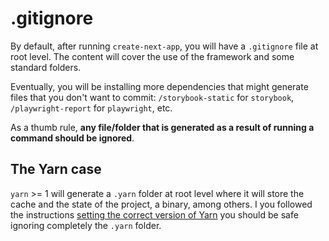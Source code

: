 
<Meta title="project-setup/.gitignore" />

# .gitignore

By default, after running `create-next-app`, you will have a `.gitignore` file at root level. The content will cover
the use of the framework and some standard folders.

Eventually, you will be installing more dependencies that might generate files that you don't want to commit: `/storybook-static` for `storybook`,
`/playwright-report` for `playwright`, etc.

As a thumb rule, **any file/folder that is generated as a result of running a command should be ignored**.

## The Yarn case

`yarn` >= 1 will generate a `.yarn` folder at root level where it will store the cache and the state of the project, a binary, among others. I you followed
the instructions [setting the correct version of Yarn](/docs/project-setup-managing-dependencies--docs#making-sure-we-install-the-correct-package-manager-version-corepack)
you should be safe ignoring completely the `.yarn` folder.
